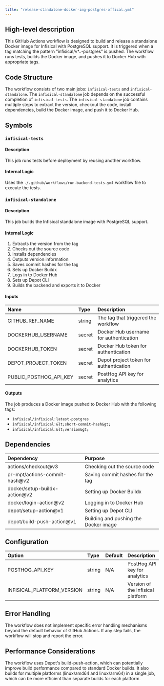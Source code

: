 ```yaml
---
title: "release-standalone-docker-img-postgres-offical.yml"
---
```


## High-level description
This GitHub Actions workflow is designed to build and release a standalone Docker image for Infisical with PostgreSQL support. It is triggered when a tag matching the pattern "infisical/v*.*.*-postgres" is pushed. The workflow runs tests, builds the Docker image, and pushes it to Docker Hub with appropriate tags.

## Code Structure
The workflow consists of two main jobs: `infisical-tests` and `infisical-standalone`. The `infisical-standalone` job depends on the successful completion of `infisical-tests`. The `infisical-standalone` job contains multiple steps to extract the version, checkout the code, install dependencies, build the Docker image, and push it to Docker Hub.

## Symbols

### `infisical-tests`
#### Description
This job runs tests before deployment by reusing another workflow.

#### Internal Logic
Uses the `./.github/workflows/run-backend-tests.yml` workflow file to execute the tests.

### `infisical-standalone`
#### Description
This job builds the Infisical standalone image with PostgreSQL support.

#### Internal Logic
1. Extracts the version from the tag
2. Checks out the source code
3. Installs dependencies
4. Outputs version information
5. Saves commit hashes for the tag
6. Sets up Docker Buildx
7. Logs in to Docker Hub
8. Sets up Depot CLI
9. Builds the backend and exports it to Docker

#### Inputs
| Name | Type | Description |
|:-----|:-----|:------------|
| GITHUB_REF_NAME | string | The tag that triggered the workflow |
| DOCKERHUB_USERNAME | secret | Docker Hub username for authentication |
| DOCKERHUB_TOKEN | secret | Docker Hub token for authentication |
| DEPOT_PROJECT_TOKEN | secret | Depot project token for authentication |
| PUBLIC_POSTHOG_API_KEY | secret | PostHog API key for analytics |

#### Outputs
The job produces a Docker image pushed to Docker Hub with the following tags:
- `infisical/infisical:latest-postgres`
- `infisical/infisical:&lt;short-commit-hash&gt;`
- `infisical/infisical:&lt;version&gt;`

## Dependencies
| Dependency | Purpose |
|:-----------|:--------|
| actions/checkout@v3 | Checking out the source code |
| pr-mpt/actions-commit-hash@v2 | Saving commit hashes for the tag |
| docker/setup-buildx-action@v2 | Setting up Docker Buildx |
| docker/login-action@v2 | Logging in to Docker Hub |
| depot/setup-action@v1 | Setting up Depot CLI |
| depot/build-push-action@v1 | Building and pushing the Docker image |

## Configuration
| Option | Type | Default | Description |
|:-------|:-----|:--------|:------------|
| POSTHOG_API_KEY | string | N/A | PostHog API key for analytics |
| INFISICAL_PLATFORM_VERSION | string | N/A | Version of the Infisical platform |

## Error Handling
The workflow does not implement specific error handling mechanisms beyond the default behavior of GitHub Actions. If any step fails, the workflow will stop and report the error.

## Performance Considerations
The workflow uses Depot's build-push-action, which can potentially improve build performance compared to standard Docker builds. It also builds for multiple platforms (linux/amd64 and linux/arm64) in a single job, which can be more efficient than separate builds for each platform.